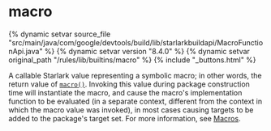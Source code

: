 <html devsite>
<head>
  <meta name="project_path" value="/_project.yaml">
  <meta name="book_path" value="/versions/8.4.0/_book.yaml">
</head>
<body>

<h1 class="page-title" id="modules.macro">macro</h1>

{% dynamic setvar source_file "src/main/java/com/google/devtools/build/lib/starlarkbuildapi/MacroFunctionApi.java" %}
{% dynamic setvar version "8.4.0" %}
{% dynamic setvar original_path "/rules/lib/builtins/macro" %}
{% include "_buttons.html" %}
<!-- {% raw %} -->

A callable Starlark value representing a symbolic macro; in other words, the return value of
<a href="../globals/bzl.html#macro"><code>macro()</code></a>. Invoking this value during package
construction time will instantiate the macro, and cause the macro's implementation function to be
evaluated (in a separate context, different from the context in which the macro value was invoked),
in most cases causing targets to be added to the package's target set. For more information, see
<a href="https://bazel.build/versions/8.4.0/extending/macros">Macros</a>.




</body>
</html>

<!-- {% endraw %} -->
